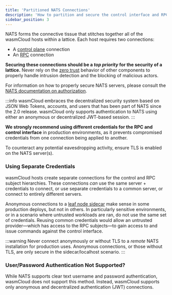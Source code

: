 ```yaml
---
title: 'Partitioned NATS Connections'
description: 'How to partition and secure the control interface and RPC protocol'
sidebar_position: 3
---
```


NATS forms the connective tissue that stitches together all of the wasmCloud hosts within a lattice. Each host requires two connections:

- A [control plane](/docs/0.82/hosts/lattice-protocols/control-interface) connection
- An [RPC](/docs/0.82/hosts/lattice-protocols/rpc) connection

**Securing these connections should be a _top priority_ for the security of a lattice.** Never rely on the [zero trust](/docs/0.82/deployment/security/zero-trust-invocations) behavior of other components to properly handle intrusion detection and the blocking of malicious actors.

For information on how to properly secure NATS servers, please consult the [NATS documentation on authorization](https://docs.nats.io/running-a-nats-service/configuration/securing_nats/authorization).

:::info
wasmCloud embraces the decentralized security system based on JSON Web Tokens, accounts, and users that has been part of NATS since the 2.0 release. wasmCloud only supports authentication to NATS using either an anonymous or decentralized JWT-based session.
:::

**We strongly recommend using different credentials for the RPC and control interface** in production environments, as it prevents compromised credentials from one connection being applied to another.

To counteract any potential eavesdropping activity, ensure TLS is enabled on the NATS server(s).

### Using Separate Credentials

wasmCloud hosts create separate connections for the control and RPC subject hierarchies. These connections _can_ use the same server + credentials to connect, or use separate credentials to a common server, or connect to entirely different servers.

Anonymous connections to a [leaf node sidecar](/docs/0.82/deployment/nats/leaf-nodes) make sense in some production deploys, but not in others. In particularly sensitive environments, or in a scenario where untrusted workloads are ran, do not use the same set of credentials. Reusing common credentials would allow an untrusted provider—which has access to the RPC subjects—to gain access to and issue commands against the control interface.

:::warning
Never connect anonymously or without TLS to a _remote_ NATS installation for production uses. Anonymous connections, or those without TLS, are only secure in the sidecar/localhost scenario.
:::

### User/Password Authentication Not Supported?

While NATS supports clear text username and password authentication, wasmCloud does not support this method. Instead, wasmCloud supports only anonymous and decentralized authentication (JWT) connections.
